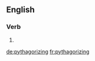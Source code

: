 ==English==

===Verb===
{{head|en|present participle}}

# {{present participle of|pythagorize|lang=en}}

[[de:pythagorizing]]
[[fr:pythagorizing]]